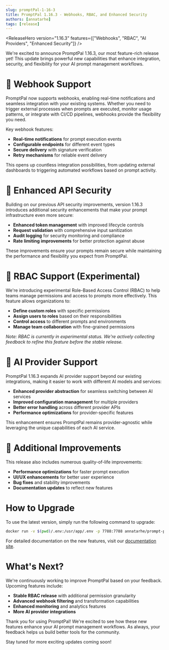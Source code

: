 ```yaml
---
slug: promptPal-1-16-3
title: PromptPal 1.16.3 - Webhooks, RBAC, and Enhanced Security
authors: [annatarhe]
tags: [release]
---
```



<ReleaseHero version="1.16.3" features={["Webhooks", "RBAC", "AI Providers", "Enhanced Security"]} />

We're excited to announce PromptPal 1.16.3, our most feature-rich release yet! This update brings powerful new capabilities that enhance integration, security, and flexibility for your AI prompt management workflows.

# 🔗 Webhook Support

PromptPal now supports webhooks, enabling real-time notifications and seamless integration with your existing systems. Whether you need to trigger external processes when prompts are executed, monitor usage patterns, or integrate with CI/CD pipelines, webhooks provide the flexibility you need.

Key webhook features:
- **Real-time notifications** for prompt execution events
- **Configurable endpoints** for different event types
- **Secure delivery** with signature verification
- **Retry mechanisms** for reliable event delivery

This opens up countless integration possibilities, from updating external dashboards to triggering automated workflows based on prompt activity.

# 🔐 Enhanced API Security

Building on our previous API security improvements, version 1.16.3 introduces additional security enhancements that make your prompt infrastructure even more secure:

- **Enhanced token management** with improved lifecycle controls
- **Request validation** with comprehensive input sanitization
- **Audit logging** for security monitoring and compliance
- **Rate limiting improvements** for better protection against abuse

These improvements ensure your prompts remain secure while maintaining the performance and flexibility you expect from PromptPal.

# 👥 RBAC Support (Experimental)

We're introducing experimental Role-Based Access Control (RBAC) to help teams manage permissions and access to prompts more effectively. This feature allows organizations to:

- **Define custom roles** with specific permissions
- **Assign users to roles** based on their responsibilities  
- **Control access** to different prompts and environments
- **Manage team collaboration** with fine-grained permissions

*Note: RBAC is currently in experimental status. We're actively collecting feedback to refine this feature before the stable release.*

# 🤖 AI Provider Support

PromptPal 1.16.3 expands AI provider support beyond our existing integrations, making it easier to work with different AI models and services:

- **Enhanced provider abstraction** for seamless switching between AI services
- **Improved configuration management** for multiple providers
- **Better error handling** across different provider APIs
- **Performance optimizations** for provider-specific features

This enhancement ensures PromptPal remains provider-agnostic while leveraging the unique capabilities of each AI service.

# 🚀 Additional Improvements

This release also includes numerous quality-of-life improvements:

- **Performance optimizations** for faster prompt execution
- **UI/UX enhancements** for better user experience
- **Bug fixes** and stability improvements
- **Documentation updates** to reflect new features

# How to Upgrade

To use the latest version, simply run the following command to upgrade:

```bash
docker run -v $(pwd)/.env:/usr/app/.env -p 7788:7788 annatarhe/prompt-pal:1.16.3
```

For detailed documentation on the new features, visit our [documentation site](https://promptpal.github.io/).

# What's Next?

We're continuously working to improve PromptPal based on your feedback. Upcoming features include:

- **Stable RBAC release** with additional permission granularity
- **Advanced webhook filtering** and transformation capabilities
- **Enhanced monitoring** and analytics features
- **More AI provider integrations**

Thank you for using PromptPal! We're excited to see how these new features enhance your AI prompt management workflows. As always, your feedback helps us build better tools for the community.

Stay tuned for more exciting updates coming soon!